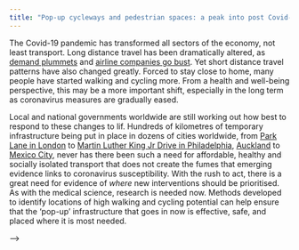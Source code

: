 ```yaml
---
title: "Pop-up cycleways and pedestrian spaces: a peak into post Covid-19 transport futures"
---
```



The Covid-19 pandemic has transformed all sectors of the economy, not least transport. Long distance travel has been dramatically altered, as [demand plummets](https://osf.io/preprints/socarxiv/v3g5d/) and [airline companies go bust](https://arxiv.org/abs/2004.08460). Yet short distance travel patterns have also changed greatly. Forced to stay close to home, many people have started walking and cycling more. From a health and well-being perspective, this may be a more important shift, especially in the long term as coronavirus measures are gradually eased.

Local and national governments worldwide are still working out how best to respond to these changes to lif. Hundreds of kilometres of temporary infrastructure being put in place in dozens of cities worldwide, from [Park Lane in London](https://www.forbes.com/sites/carltonreid/2020/05/06/pop-up-cycleway-for-park-lane-as-tenfold-increase-in-cycling-predicted-for-london/#48aad0705b1e "") to [Martin Luther King Jr Drive in Philadelphia](https://www.theguardian.com/world/2020/apr/11/world-cities-turn-their-streets-over-to-walkers-and-cyclists ""), [Auckland](https://www.roadtraffic-technology.com/news/nz-govt-extra-wide-footpaths/ "") to [Mexico City](https://bicitekas.org/sites/default/files/public/manuales/propuesta_ciclovias_temporales_cdmxvfinal.pdf ""), never has there been such a need for affordable, healthy and socially isolated transport that does not create the fumes that emerging evidence links to coronavirus susceptibility. With the rush to act, there is a great need for evidence of *where* new interventions should be prioritised. As with the medical science, research is needed now. Methods developed to identify locations of high walking and cycling potential can help ensure that the ‘pop-up’ infrastructure that goes in now is effective, safe, and placed where it is most needed.

<!-- # Where is pop-up infrastructure most needed? -->

<!-- # Story  -->

<!-- The Covid-19 pandemic has transformed all sectors of the economy. -->
<!-- Transport patterns have been dramatically altered, with much discussion of plummeting demand for long distance travel. -->
<!-- Yet short-distance travel patterns have also changed greatly and, from a health and well-being perspective, this may be a more important shift. -->
<!-- With temporary infrastructure being put in place in dozens of cities worldwide, from [Park Lane in London](https://www.forbes.com/sites/carltonreid/2020/05/06/pop-up-cycleway-for-park-lane-as-tenfold-increase-in-cycling-predicted-for-london/#48aad0705b1e) to [Martin Luther King Jr Drive in Philadelphia](https://www.theguardian.com/world/2020/apr/11/world-cities-turn-their-streets-over-to-walkers-and-cyclists), [Auckland](https://www.roadtraffic-technology.com/news/nz-govt-extra-wide-footpaths/) to [Mexico City](https://bicitekas.org/sites/default/files/public/manuales/propuesta_ciclovias_temporales_cdmxvfinal.pdf), never has there been such a need for affordable, healthy and socially isolated transport that does not create the fumes that emerging evidence links to coronavirus susceptibility. -->
<!-- With the rush to act, there is a great need for evidence of *where* new interventions should be prioritised. -->
<!-- As with the medical science, research is needed now. -->
<!-- Methods developed to identify locations of high walking and cycling potential can help ensure that the 'pop-up' infrastructure that goes in now is effective, safe, and placed where it is most needed. -->


<!-- (this would be two to three sentences summarizing the article’s focus) -->

<!-- # Significance  -->

<!-- <!-- (why is this story interesting/relevant? Particularly to general audience, why should they care?)  --> -->
<!-- Politicians of all stripes recognise the importance of acting now to prevent a surge in car use and resulting air pollution when the lockdown is gradually released. -->
<!-- Sadiq Kahn has advocated re-allocating road space for walking and cycling, and Boris Johnson has [talked](https://twitter.com/SomethingELLIS/status/1258031387334053888) of a post Covid-19 "new golden age for cycling". -->
<!-- Without evidence there is a risk that these words are not supported by effective and long-term interventions. -->
<!-- Our research into prioritising the right kind of cycling infrastructure where it is most needed can ensure that decisions made now are of maximum benefit for the coming months when physical distancing will need to continue. -->
<!-- Polls showing people do not want to 'return to normal' also suggest that the Covid-19 crisis represents an historic opportunity to readjust transport cities in favour of health. -->
<!-- If pop-up cycleways go where there is *long term need* there is a greater chance that people will demand they become permanent, as happened with the experimental cycleway in Torrington Place in London, where a 2 way road for motor vehicles has been converted into a thriving 2 way cycleway, enabling social distancing and zero emissions transport for keyworkers in central London. -->

<!-- # Key points -->

<!-- - Our analysis of data generated for the Department for Transport funded Propensity to Cycle Tool (PCT) and Cycling Infrastructure Prioritisation Toolkit (CyIPT) has already flagged dozens of roads in 10 major cities across England where a 'spare lane' could be replaced by low-cost bidirectional temporary infrastructure.  -->
<!-- - A method highlights roads based on number of lanes, cycling potential and length. -->
<!-- - Feedback from cycle campaigners coordinated by CyclingUK suggests the results for 10 cities (London, Birmingham, Manchester, Leeds, Liverpool, Newcastle, Sheffield, Cambridge, Bristol, Leicester) match intuition and can support local knowledge and community engagement in support of temporary infrastructure. -->
<!-- - Further work, which we are discussing with the Department for Transport, will develop more sophisticated methods to provide evidence that is urgently needed to support pop-up spaces in the UK and beyond. -->

<!-- CyclingUK are putting out a press release as an exclusive to national media organisations. -->
<!-- This article will provide a more detailed view to go out the following day while interest in the topic is at a peak. -->

<!-- Results for Manchester shown below, which highlights Priness Street, one of the roads where [space for active travel will be increased](https://www.manchestereveningnews.co.uk/news/greater-manchester-news/part-deansgate-close-cars-city-18178175) as part of the post Covid-19 recovery package in Greater Manchester. -->

<!-- ![](https://raw.githubusercontent.com/cyipt/tempCycleways/master/README_files/figure-gfm/manchester-1.png) -->



<!-- Other key points(anything additional that you want to make sure they consider/know about) Highlighting the website further etc and we would also mention the BBC exclusive here. I’ve never had a problem with the Conversation agreeing to hold off on publishing an article until an embargo or exclusive deadline has been met. However it would be good to make clear how the Conversation article will differ from the BBC coverage.   -->